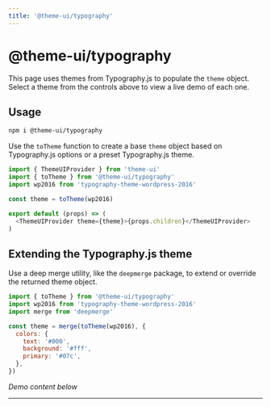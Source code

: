 ```yaml
---
title: '@theme-ui/typography'
---
```




# @theme-ui/typography

This page uses themes from Typography.js to populate the `theme` object. Select
a theme from the controls above to view a live demo of each one.

## Usage

```sh
npm i @theme-ui/typography
```

Use the `toTheme` function to create a base `theme` object based on
Typography.js options or a preset Typography.js theme.

```js
import { ThemeUIProvider } from 'theme-ui'
import { toTheme } from '@theme-ui/typography'
import wp2016 from 'typography-theme-wordpress-2016'

const theme = toTheme(wp2016)

export default (props) => (
  <ThemeUIProvider theme={theme}>{props.children}</ThemeUIProvider>
)
```

## Extending the Typography.js theme

Use a deep merge utility, like the `deepmerge` package, to extend or override
the returned theme object.

```js
import { toTheme } from '@theme-ui/typography'
import wp2016 from 'typography-theme-wordpress-2016'
import merge from 'deepmerge'

const theme = merge(toTheme(wp2016), {
  colors: {
    text: '#000',
    background: '#fff',
    primary: '#07c',
  },
})
```

_Demo content below_

---

<Lorem />

